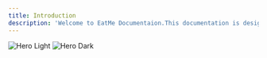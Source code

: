 ```yaml
---
title: Introduction
description: 'Welcome to EatMe Documentaion.This documentation is designed to help users find the necessary guides, references, and processes needed for their work. From user guides to developer instructions, you’ll find everything here.'
---
```


<img
  className="block dark:hidden"
  src="/images/hero-light.svg"
  alt="Hero Light"
/>
<img
  className="hidden dark:block"
  src="/images/hero-dark.svg"
  alt="Hero Dark"
/>


